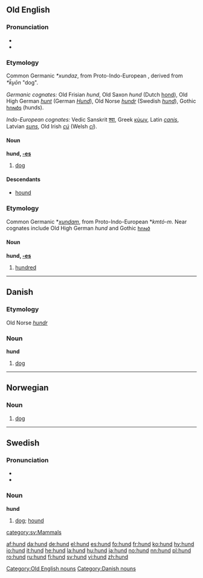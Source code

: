 {{see|Hund}}
==Old English==
===Pronunciation===
*{{IPA|/hʊnd/}}
*{{SAMPA|/hUnd/}}

===Etymology===
Common Germanic ''*xundaz'', from Proto-Indo-European {{IPAchar|''*k̑u̯n̥tós''}}, derived from ''*k̑u̯ōn'' "dog".

''Germanic cognates:'' Old Frisian ''hund'', Old Saxon ''hund'' (Dutch [[hond]]), Old High German ''[[hunt]]'' (German ''[[Hund]]''), Old Norse ''[[hundr]]'' (Swedish ''[[hund#Swedish|hund]]''), Gothic [[𐌷𐌿𐌽𐌳𐍃]] (hunds).

''Indo-European cognates:'' Vedic Sanskrit [[श्वा]], Greek [[κύων]], Latin ''[[canis]]'', Latvian ''[[suns]]'', Old Irish ''[[cú]]'' (Welsh ''[[ci]]'').

====Noun====
'''hund, [[Wiktionary Appendix:Old English strong declension|-es]]''' {{m}}

# [[dog]]

====Descendants====
*[[hound]]

===Etymology===
Common Germanic *''[[xundam]]'', from Proto-Indo-European *''kmtó-m''. Near cognates include Old High German ''hund'' and Gothic [[𐌷𐌿𐌽𐌳]]
====Noun====
'''hund, [[Wiktionary Appendix:Old English strong declension|-es]]''' {{n}}

# [[hundred]]

[[Category:Old English nouns]]

----

==Danish==
===Etymology===
Old Norse ''[[hundr]]''
===Noun===
'''hund''' 

# [[dog]]


[[Category:Danish nouns]]
----

==Norwegian==
===Noun===
{{no-noun-m1|hund}}
#[[dog#English|dog]]

----

==Swedish==
===Pronunciation===
*{{IPA|/hɵnd/}}
*{{SAMPA|/hu0nd/}}

===Noun===
'''hund''' {{c}}
{{sv-noun-reg-ar}}

# [[dog#English|dog]]; [[hound]]

[[category:sv:Mammals]]

[[af:hund]]
[[da:hund]]
[[de:hund]]
[[el:hund]]
[[es:hund]]
[[fo:hund]]
[[fr:hund]]
[[ko:hund]]
[[hy:hund]]
[[io:hund]]
[[it:hund]]
[[he:hund]]
[[la:hund]]
[[hu:hund]]
[[ja:hund]]
[[no:hund]]
[[nn:hund]]
[[pl:hund]]
[[ro:hund]]
[[ru:hund]]
[[fi:hund]]
[[sv:hund]]
[[vi:hund]]
[[zh:hund]]